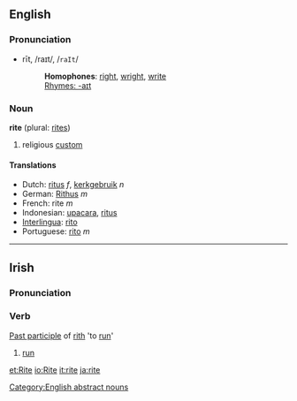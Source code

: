 ==English==
===Pronunciation===
*rīt, /raɪt/, /<tt>raIt</tt>/
*:'''Homophones''': [[right]], [[wright]], [[write]]
*:[[Rhymes:English:-aɪt|Rhymes: -aɪt]]

=== Noun ===
'''rite''' (plural: [[rites]])

#religious [[custom]]

====Translations====
*Dutch: [[ritus]] ''f'', [[kerkgebruik]] ''n''
*German: [[Rithus]] ''m''
*French: rite ''m''
*Indonesian: [[upacara]], [[ritus]]
*[[Interlingua]]: [[rito]]
*Portuguese: [[rito]] ''m''

[[Category:English abstract nouns]]

----

==Irish==
===Pronunciation===
{{IPA|[ˈrit&#690;ə]}}
===Verb===
[[Past participle]] of [[rith]] 'to [[run]]'
#[[run]]

[[et:Rite]]
[[io:Rite]]
[[it:rite]]
[[ja:rite]]